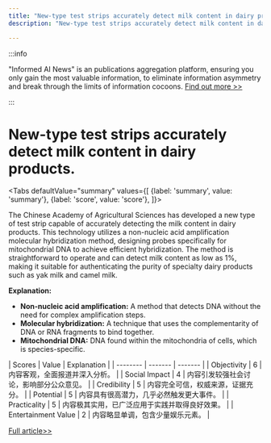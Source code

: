 ```yaml
---
title: "New-type test strips accurately detect milk content in dairy products."
description: "New-type test strips accurately detect milk content in dairy products."

---
```



:::info

"Informed AI News" is an publications aggregation platform, ensuring you only gain the most valuable information, to eliminate information asymmetry and break through the limits of information cocoons.  [Find out more >>](/)

:::

# New-type test strips accurately detect milk content in dairy products.


<Tabs
	defaultValue="summary"
	values={[
	{label: 'summary', value: 'summary'},
	{label: 'score', value: 'score'},
]}>
<TabItem value="summary">


The Chinese Academy of Agricultural Sciences has developed a new type of test strip capable of accurately detecting the milk content in dairy products. This technology utilizes a non-nucleic acid amplification molecular hybridization method, designing probes specifically for mitochondrial DNA to achieve efficient hybridization. The method is straightforward to operate and can detect milk content as low as 1%, making it suitable for authenticating the purity of specialty dairy products such as yak milk and camel milk.

**Explanation:**
- **Non-nucleic acid amplification:** A method that detects DNA without the need for complex amplification steps.
- **Molecular hybridization:** A technique that uses the complementarity of DNA or RNA fragments to bind together.
- **Mitochondrial DNA:** DNA found within the mitochondria of cells, which is species-specific.
</TabItem>
<TabItem value="score">
	| Scores     | Value   | Explanation |
	| -------- | ------- | ------- |
	| Objectivity  | 6    | 内容客观，全面报道并深入分析。    |
	| Social Impact | 4     | 内容引发较强社会讨论，影响部分公众意见。    |
	| Credibility    | 5    | 内容完全可信，权威来源，证据充分。    |
	| Potential    | 5    | 内容具有很高潜力，几乎必然触发更大事件。    |
	| Practicality    | 5    | 内容极其实用，已广泛应用于实践并取得良好效果。    |
	| Entertainment Value    | 2    | 内容略显单调，包含少量娱乐元素。    |
</TabItem>
</Tabs>

[Full article>>](https://www.thepaper.cn/newsDetail_forward_28577238)
